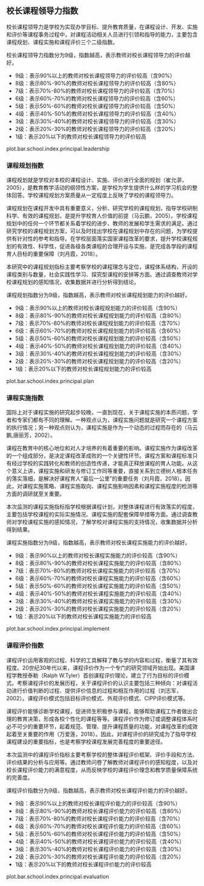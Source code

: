 <!-- chapter principal  -->

\mytext

## 校长课程领导力指数

校长课程领导力是学校为实现办学目标、提升教育质量，在课程设计、开发、实施和评价等课程事务过程中，对课程活动相关人员进行引领和指导的能力，主要包含课程规划、课程实施和课程评价三个二级指数。


校长课程领导力指数分为9级，指数越高，表示教师对校长课程领导力的评价越好。

\mylist

- 9级：表示90%以上的教师对校长课程领导力的评价较高\footnote{我们将得分超过本维度总分60\%界定为教师对校长课程领导力评价较高。}（含90%）
- 8级：表示80%-90%的教师对校长课程领导力的评价较高（含80%）
- 7级：表示70%-80%的教师对校长课程领导力的评价较高（含70%）
- 6级：表示60%-70%的教师对校长课程领导力的评价较高（含60%）
- 5级：表示50%-60%的教师对校长课程领导力的评价较高（含50%）
- 4级：表示40%-50%的教师对校长课程领导力的评价较高（含40%）
- 3级：表示30%-40%的教师对校长课程领导力的评价较高（含30%）
- 2级：表示20%-30%的教师对校长课程领导力的评价较高（含20%）
- 1级：表示20%以下的教师对校长课程领导力的评价较高

\mytext

plot.bar.school.index.principal.leadership


### 课程规划指数

课程规划就是学校对本校的课程设计、实施、评价进行全面的规划（崔允漷，2005），是教育教学活动的纲领性方案，是学校为学生提供什么样的学习机会的整体回答。学校课程规划方案质量从一定程度上反映了学校的课程领导力。

课程规划在课程开发中具有重要意义，分析、研究学校的课程规划，指导学校研制科学、有效的课程规划，是提升学校育人价值的前提（马云鹏，2005）。学校课程规划中的任何一个环节都关系着学校的进步、教师的发展和学生需求的满足。通过研究学校的课程规划方案，可以及时找出学校在课程规划中存在的问题，为学校提供有针对性的参考和指导。在学校层面落实国家课程改革的要求，提升学校课程规划的有效性、科学性，促进各级各类课程的合理开设与实施，是完成各学段的课程育人目标的重要保障（刘月霞，2018）。

本研究中的课程规划指标主要考察学校的课程理念与定位，课程体系结构，开设的课程类别与数量，社会实践性学习、探究型课程的安排等方面。通过调查教师对学校课程规划的感知情况，收集数据并进行分析得到结论。

课程规划指数分为9级，指数越高，表示教师对校长课程规划能力的评价越好。

\mylist

- 9级：表示90%以上的教师对校长课程规划能力的评价较高\footnote{我们将得分超过本维度总分60\%界定为教师对校长课程领导力评价较高。}（含90%）
- 8级：表示80%-90%的教师对校长课程规划能力的评价较高（含80%）
- 7级：表示70%-80%的教师对校长课程规划能力的评价较高（含70%）
- 6级：表示60%-70%的教师对校长课程规划能力的评价较高（含60%）
- 5级：表示50%-60%的教师对校长课程规划能力的评价较高（含50%）
- 4级：表示40%-50%的教师对校长课程规划能力的评价较高（含40%）
- 3级：表示30%-40%的教师对校长课程规划能力的评价较高（含30%）
- 2级：表示20%-30%的教师对校长课程规划能力的评价较高（含20%）
- 1级：表示20%以下的教师对校长课程规划能力的评价较高

\mytext
plot.bar.school.index.principal.plan


### 课程实施指数


国际上对于课程实施的研究起步较晚，一直到现在，关于课程实施的本质问题，学者和专家们都有不同的理解。一种观点认为，课程实施问题就是研究一个课程方案的执行情况；另一种观点则认为，课程实施是作为一个动态的过程而存在的（马云鹏,唐丽芳，2002）。

课程在教育中的核心地位和对人才培养的有着重要的影响。课程实施作为课程改革的一个组成部分，是决定课程改革成败的一个关键性环节。课程方案和课程标准只有经过学校的实践转化和教师的创造性传递，才能真正释放课程的育人功能。从这个意义上讲，课程实施和研发与修订工作同等重要，直接关系到立德树人根本任务的落实落细，是解决好课程育人“最后一公里”的重要任务（刘月霞，2018）。因此，对课程实施策略、课程实施取向、课程实施影响因素和课程实施程度的检测等方面的调研就至关重要。

本次监测的课程实施指标指学校根据课程计划，对整体课程进行有效落实的程度，主要包括学校课程的实际实施情况、课程实施的配套保障举措等方面。通过调查教师对学校课程实施的感知情况，了解学校对课程实施的支持情况，收集数据并分析得到结果。


课程实施指数分为9级，指数越高，表示教师对校长课程实施能力的评价越好。

\mylist

- 9级：表示90%以上的教师对校长课程实施能力的评价较高\footnote{我们将得分超过本维度总分60\%界定为教师对校长课程领导力评价较高。}（含90%）
- 8级：表示80%-90%的教师对校长课程实施能力的评价较高（含80%）
- 7级：表示70%-80%的教师对校长课程实施能力的评价较高（含70%）
- 6级：表示60%-70%的教师对校长课程实施能力的评价较高（含60%）
- 5级：表示50%-60%的教师对校长课程实施能力的评价较高（含50%）
- 4级：表示40%-50%的教师对校长课程实施能力的评价较高（含40%）
- 3级：表示30%-40%的教师对校长课程实施能力的评价较高（含30%）
- 2级：表示20%-30%的教师对校长课程实施能力的评价较高（含20%）
- 1级：表示20%以下的教师对校长课程实施能力的评价较高

\mytext
plot.bar.school.index.principal.implement


### 课程评价指数

课程评价运用客观的过程、科学的工具解释了教与学的内容和过程，衡量了其有效程度。20世纪30年代以来，课程评价作为一个专门的研究领域开始出现。美国课程学教授泰勒（Ralph W.Tyler）首创课程评价理论，建立了行为目标的评价模式。考察课程评价的发展历程，关于课程评价的认识主要包括三种倾向：对课程活动进行价值判断的过程、提供评价信息的过程和相互作用的过程（刘志军，2002）。课程评价模式包括目标评价模式、外观评价模式、CIPP评价模式等。

课程评价能够诊断学校课程，促进师生积极参与课程，能够帮助课程工作者做出合理的教育决策，形成各校个性化的课程等等。课程评价作为修订或调整课程体系时必不可少的重要环节，起着规范、管理、提升课程质量的功能，对课程改革的成效起着至关重要的作用（万爱莲，2018）。因此，对课程评价的研究成为了指导学校课程建设的重要指标，也是考察学校课程发展完善程度的重要途径。

本次监测中的课程评价指标主要考察学校的整体课程评价框架、评价手段和方法、评价结果的分析与应用等。通过教师问卷了解教师对课程评价的感知程度，以及对校长课程评价能力的满意程度，从而反映学校的课程评价理念和教学质量保障系统的完善度。

课程评价指数分为9级，指数越高，表示教师对校长课程评价能力的评价越好。

\mylist

- 9级：表示90%以上的教师对校长课程评价能力的评价较高\footnote{我们将得分超过本维度总分60\%界定为教师对校长课程领导力评价较高。}（含90%）
- 8级：表示80%-90%的教师对校长课程评价能力的评价较高（含80%）
- 7级：表示70%-80%的教师对校长课程评价能力的评价较高（含70%）
- 6级：表示60%-70%的教师对校长课程评价能力的评价较高（含60%）
- 5级：表示50%-60%的教师对校长课程评价能力的评价较高（含50%）
- 4级：表示40%-50%的教师对校长课程评价能力的评价较高（含40%）
- 3级：表示30%-40%的教师对校长课程评价能力的评价较高（含30%）
- 2级：表示20%-30%的教师对校长课程评价能力的评价较高（含20%）
- 1级：表示20%以下的教师对校长课程评价能力的评价较高

\mytext

plot.bar.school.index.principal.evaluation

<!-- end of chapter principal  -->
